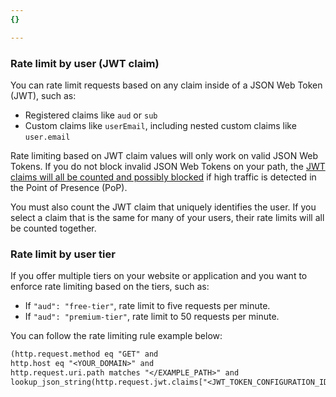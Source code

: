 ```yaml
---
{}

---
```


### Rate limit by user (JWT claim)

You can rate limit requests based on any claim inside of a JSON Web Token (JWT), such as:

- Registered claims like `aud` or `sub`
- Custom claims like `userEmail`, including nested custom claims like `user.email`

Rate limiting based on JWT claim values will only work on valid JSON Web Tokens. If you do not block invalid JSON Web Tokens on your path, the [JWT claims will all be counted and possibly blocked](/waf/rate-limiting-rules/parameters/#missing-field-versus-empty-value) if high traffic is detected in the Point of Presence (PoP).

You must also count the JWT claim that uniquely identifies the user. If you select a claim that is the same for many of your users, their rate limits will all be counted together.

### Rate limit by user tier

If you offer multiple tiers on your website or application and you want to enforce rate limiting based on the tiers, such as:

- If `"aud": "free-tier"`, rate limit to five requests per minute.
- If `"aud": "premium-tier"`, rate limit to 50 requests per minute.

You can follow the rate limiting rule example below:

```txt title="Example rule expression"
(http.request.method eq "GET" and
http.host eq "<YOUR_DOMAIN>" and
http.request.uri.path matches "</EXAMPLE_PATH>" and
lookup_json_string(http.request.jwt.claims["<JWT_TOKEN_CONFIGURATION_ID>"][0], "aud") eq "free-tier"
```
